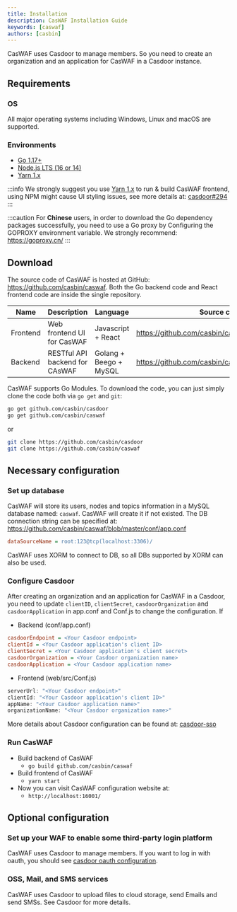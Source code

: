 ```yaml
---
title: Installation
description: CasWAF Installation Guide
keywords: [caswaf]
authors: [casbin]
---
```


CasWAF uses Casdoor to manage members. So you need to create an organization and an application for CasWAF in a Casdoor instance.

## Requirements

### OS

All major operating systems including Windows, Linux and macOS are supported.

### Environments

- [Go 1.17+](https://go.dev/dl/)
- [Node.js LTS (16 or 14)](https://nodejs.org)
- [Yarn 1.x](https://classic.yarnpkg.com/en/docs/install)

:::info
We strongly suggest you use [Yarn 1.x](https://classic.yarnpkg.com/en/docs/install) to run & build CasWAF frontend, using NPM might cause UI styling issues, see more details at: [casdoor#294](https://github.com/casdoor/casdoor/issues/294)
:::

:::caution
For **Chinese** users, in order to download the Go dependency packages successfully, you need to use a Go proxy by Configuring the GOPROXY environment variable. We strongly recommend: <https://goproxy.cn/>
:::

## Download

The source code of CasWAF is hosted at GitHub: <https://github.com/casbin/caswaf>. Both the Go backend code and React frontend code are inside the single repository.

| Name | Description | Language | Source code |
| ----|------|----|---- |
| Frontend | Web frontend UI for CasWAF | Javascript + React | <https://github.com/casbin/caswaf/tree/master/web> |
| Backend | RESTful API backend for CAsWAF | Golang + Beego + MySQL | <https://github.com/casbin/caswaf> |

CasWAF supports Go Modules. To download the code, you can just simply clone the code both via `go get` and `git`:

```bash
go get github.com/casbin/casdoor
go get github.com/casbin/caswaf
```

or

```bash
git clone https://github.com/casbin/casdoor
git clone https://github.com/casbin/caswaf
```

## Necessary configuration

### Set up database

CasWAF will store its users, nodes and topics information in a MySQL database named: `caswaf`. CasWAF will create it if not existed. The DB connection string can be specified at: <https://github.com/casbin/caswaf/blob/master/conf/app.conf>

```ini
dataSourceName = root:123@tcp(localhost:3306)/
```

CasWAF uses XORM to connect to DB, so all DBs supported by XORM can also be used.

### Configure Casdoor

After creating an organization and an application for CasWAF in a Casdoor, you need to update `clientID`, `clientSecret`, `casdoorOrganization` and `casdoorApplication` in app.conf and Conf.js to change the configuration.
If

- Backend (conf/app.conf)

```ini
casdoorEndpoint = <Your Casdoor endpoint>
clientId = <Your Casdoor application's client ID>
clientSecret = <Your Casdoor application's client secret>
casdoorOrganization = <Your Casdoor organization name>
casdoorApplication = <Your Casdoor application name>
```

- Frontend (web/src/Conf.js)

```js
serverUrl: "<Your Casdoor endpoint>"
clientId: "<Your Casdoor application's client ID>"
appName: "<Your Casdoor application name>"
organizationName: "<Your Casdoor organization name>"
```

More details about Casdoor configuration can be found at: [casdoor-sso](/docs/casdoor-sso)

### Run CasWAF

- Build backend of CasWAF
  - `go build github.com/casbin/caswaf`
- Build frontend of CasWAF
  - `yarn start`
- Now you can visit CasWAF configuration website at:
  - `http://localhost:16001/`

## Optional configuration

### Set up your WAF to enable some third-party login platform

CasWAF uses Casdoor to manage members. If you want to log in with oauth, you should see [casdoor oauth configuration](https://casdoor.org/docs/category/oauth).

### OSS, Mail, and SMS services

CasWAF uses Casdoor to upload files to cloud storage, send Emails and send SMSs. See Casdoor for more details.
